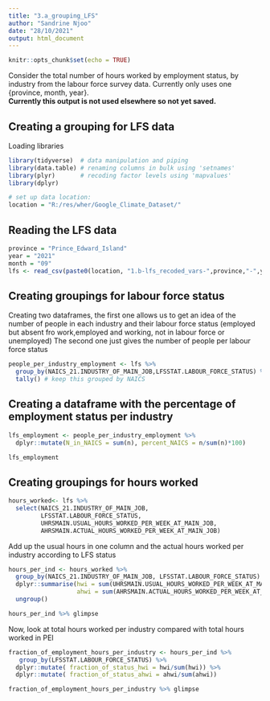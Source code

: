 ---
title: "3.a_grouping_LFS"
author: "Sandrine Njoo"
date: "28/10/2021"
output: html_document
---

```{r setup, include=FALSE}
knitr::opts_chunk$set(echo = TRUE)
```

Consider the total number of hours worked by employment status, by industry from the labour force survey data.  Currently only uses one {province, month, year}.  
__Currently this output is not used elsewhere so not yet saved.__

## Creating a grouping for LFS data

Loading libraries 
```{r library, warning = FALSE, message = FALSE}
library(tidyverse)  # data manipulation and piping
library(data.table) # renaming columns in bulk using 'setnames'
library(plyr)       # recoding factor levels using 'mapvalues'  
library(dplyr)

# set up data location:
location = "R:/res/wher/Google_Climate_Dataset/"
```

## Reading the LFS data

```{r  message=FALSE, warning = FALSE}
province = "Prince_Edward_Island"
year = "2021"
month = "09"
lfs <- read_csv(paste0(location, "1.b-lfs_recoded_vars-",province,"-",year,".csv"))

```

## Creating groupings for labour force status



Creating two dataframes, the first one allows us to get an idea of the number of people in each industry and their labour force status (employed but absent fro work,employed and working, not in labour force or unemployed)
The second one just gives the number of people per labour force status

```{r}
people_per_industry_employment <- lfs %>%
  group_by(NAICS_21.INDUSTRY_OF_MAIN_JOB,LFSSTAT.LABOUR_FORCE_STATUS) %>%
  tally() # keep this grouped by NAICS
```

## Creating a dataframe with the percentage of employment status per industry
```{r}
lfs_employment <- people_per_industry_employment %>%
  dplyr::mutate(N_in_NAICS = sum(n), percent_NAICS = n/sum(n)*100)

lfs_employment 
```





## Creating groupings for hours worked 


```{r}
hours_worked<- lfs %>% 
  select(NAICS_21.INDUSTRY_OF_MAIN_JOB,
         LFSSTAT.LABOUR_FORCE_STATUS,
         UHRSMAIN.USUAL_HOURS_WORKED_PER_WEEK_AT_MAIN_JOB, 
         AHRSMAIN.ACTUAL_HOURS_WORKED_PER_WEEK_AT_MAIN_JOB)
```

Add up the usual hours in one column and the actual hours worked per industry according to LFS status 
```{r}
hours_per_ind <- hours_worked %>%
  group_by(NAICS_21.INDUSTRY_OF_MAIN_JOB, LFSSTAT.LABOUR_FORCE_STATUS) %>%
  dplyr::summarise(hwi = sum(UHRSMAIN.USUAL_HOURS_WORKED_PER_WEEK_AT_MAIN_JOB),
                   ahwi = sum(AHRSMAIN.ACTUAL_HOURS_WORKED_PER_WEEK_AT_MAIN_JOB)) %>%
  ungroup()

hours_per_ind %>% glimpse
```
Now,  look at total hours worked per industry compared with total hours worked in PEI

```{r}
fraction_of_employment_hours_per_industry <- hours_per_ind %>% 
   group_by(LFSSTAT.LABOUR_FORCE_STATUS) %>%
  dplyr::mutate( fraction_of_status_hwi = hwi/sum(hwi)) %>%
  dplyr::mutate( fraction_of_status_ahwi = ahwi/sum(ahwi))

fraction_of_employment_hours_per_industry %>% glimpse
```

